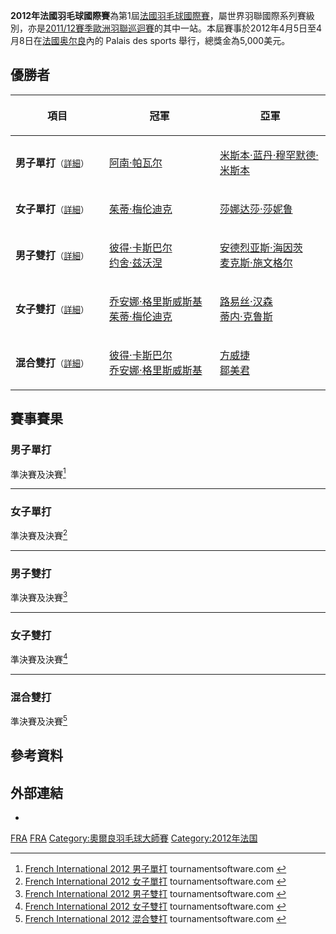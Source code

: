 {{noteTA|G1=Badminton}}
{{infobox badminton event
|name           = 2012年法國羽毛球國際賽
|image          = 
|size           = 
|caption        =
|dates          = 2012年4月5日－4月8日
|number_edition = 第1屆
|level          = 4B
|prize_money    = 5,000美元
|location       = {{FRA}}[[奥尔良|奥尔良]]
|venue          = Palais des sports
|previous       = 
|next           = 2013年法國羽毛球國際賽
}}
'''2012年法國羽毛球國際賽'''為第1屆[[法國羽毛球國際賽|法國羽毛球國際賽]]，屬世界羽聯國際系列賽級別，亦是[[2011/12賽季歐洲羽聯巡迴賽|2011/12賽季歐洲羽聯巡迴賽]]的其中一站。本屆賽事於2012年4月5日至4月8日在[[法國|法國]][[奥尔良|奥尔良]]內的 Palais des sports 舉行，總獎金為5,000美元。

== 優勝者 ==
{| class=wikitable style="font-size:small"
!width="200"|項目
!width="250"|冠軍
!width="250"|亞軍
|-
|'''男子單打'''<small>（[[#男子單打|詳細]]）</small>
|{{flagicon|IND}} [[阿南·帕瓦尔|阿南·帕瓦尔]]
|{{flagicon|MAS}} [[米斯本·蓝丹·穆罕默德·米斯本|米斯本·蓝丹·穆罕默德·米斯本]]
|-
|'''女子單打'''<small>（[[#女子單打|詳細]]）</small>
|{{flagicon|NED}} [[茱蒂·梅伦迪克|茱蒂·梅伦迪克]]
|{{flagicon|MAS}} [[莎娜达莎·莎妮鲁|莎娜达莎·莎妮鲁]]
|-
|'''男子雙打'''<small>（[[#男子雙打|詳細]]）</small>
|{{flagicon|GER}} [[彼得·卡斯巴尔|彼得·卡斯巴尔]]<br/>{{flagicon|GER}} [[约舍·兹沃涅|约舍·兹沃涅]]
|{{flagicon|GER}} [[安德烈亚斯·海因茨|安德烈亚斯·海因茨]]<br/>{{flagicon|GER}} [[麦克斯·施文格尔|麦克斯·施文格尔]]
|-
|'''女子雙打'''<small>（[[#女子雙打|詳細]]）</small>
|{{flagicon|GER}} [[乔安娜·格里斯威斯基|乔安娜·格里斯威斯基]]<br/>{{flagicon|NED}} [[茱蒂·梅伦迪克|茱蒂·梅伦迪克]]
|{{flagicon|DEN}} [[路易丝·汉森|路易丝·汉森]]<br/>{{flagicon|DEN}} [[蒂内·克鲁斯|蒂内·克鲁斯]]
|-
|'''混合雙打'''<small>（[[#混合雙打|詳細]]）</small>
|{{flagicon|GER}} [[彼得·卡斯巴尔|彼得·卡斯巴尔]]<br/>{{flagicon|GER}} [[乔安娜·格里斯威斯基|乔安娜·格里斯威斯基]]
|{{flagicon|MAS}} [[方威捷|方威捷]]<br/>{{flagicon|MAS}} [[鄒美君|鄒美君]]
|}

== 賽事賽果 ==
=== 男子單打 ===
;準決賽及決賽<ref name="MS">[http://tournamentsoftware.com/sport/draw.aspx?id=8A95ECDE-2B88-4BF3-83D6-BF3A860959EE&draw=2 French International 2012 男子單打] tournamentsoftware.com {{en}}</ref>
{{4TeamBracket-Tennis3-v2
| team-width=200
| RD1-seed1=5
| RD1-team1={{flagicon|GER}} [[卢卡斯·施密特|卢卡斯·施密特]]
| RD1-score1-1='''21
| RD1-score1-2=10
| RD1-score1-3=16
| RD1-seed2=3
| RD1-team2='''{{flagicon|IND}} [[阿南·帕瓦尔|阿南·帕瓦尔]]
| RD1-score2-1=9
| RD1-score2-2='''21
| RD1-score2-3='''21

| RD1-seed3=4
| RD1-team3='''{{flagicon|MAS}} [[米斯本·蓝丹·穆罕默德·米斯本|米斯本·蓝丹]]
| RD1-score3-1='''21
| RD1-score3-2='''21
| RD1-score3-3=
| RD1-seed4=6
| RD1-team4={{flagicon|GER}} [[马克尔·罗伊特|马克尔·罗伊特]]
| RD1-score4-1=19
| RD1-score4-2=11
| RD1-score4-3=

| RD2-seed1=3
| RD2-team1='''{{flagicon|IND}} [[阿南·帕瓦尔|阿南·帕瓦尔]]
| RD2-score1-1='''21
| RD2-score1-2='''21
| RD2-score1-3=
| RD2-seed2=4
| RD2-team2={{flagicon|MAS}} [[米斯本·蓝丹·穆罕默德·米斯本|米斯本·蓝丹]]
| RD2-score2-1=16
| RD2-score2-2=10
| RD2-score2-3=
}}
----

=== 女子單打 ===
;準決賽及決賽<ref name="WS">[http://tournamentsoftware.com/sport/draw.aspx?id=8A95ECDE-2B88-4BF3-83D6-BF3A860959EE&draw=4 French International 2012 女子單打] tournamentsoftware.com {{en}}</ref>
{{4TeamBracket-Tennis3-v2
| team-width=200
| RD1-seed1=1
| RD1-team1='''{{flagicon|NED}} [[茱蒂·梅伦迪克|茱蒂·梅伦迪克]]
| RD1-score1-1='''21
| RD1-score1-2='''21
| RD1-score1-3=
| RD1-seed2=
| RD1-team2={{flagicon|SUI}} [[尼克尔·沙勒|尼克尔·沙勒]]
| RD1-score2-1=18
| RD1-score2-2=9
| RD1-score2-3=

| RD1-seed3=7
| RD1-team3={{nowrap|{{flagicon|LTU}} [[厄维尔·斯塔普赛蒂特|厄维尔·斯塔普赛蒂特]] (中途退出)}}
| RD1-score3-1=16
| RD1-score3-2='''21
| RD1-score3-3=''4
| RD1-seed4=
| RD1-team4='''{{flagicon|MAS}} [[莎娜达莎·莎妮鲁|莎娜达莎·莎妮鲁]]
| RD1-score4-1='''21
| RD1-score4-2=19
| RD1-score4-3=''18

| RD2-seed1=1
| RD2-team1='''{{flagicon|NED}} [[茱蒂·梅伦迪克|茱蒂·梅伦迪克]]
| RD2-score1-1='''21
| RD2-score1-2='''21
| RD2-score1-3=
| RD2-seed2=
| RD2-team2={{flagicon|MAS}} [[莎娜达莎·莎妮鲁|莎娜达莎·莎妮鲁]]
| RD2-score2-1=12
| RD2-score2-2=15
| RD2-score2-3=
}}
----

=== 男子雙打 ===
;準決賽及決賽<ref name="MD">[http://tournamentsoftware.com/sport/draw.aspx?id=8A95ECDE-2B88-4BF3-83D6-BF3A860959EE&draw=6 French International 2012 男子雙打] tournamentsoftware.com {{en}}</ref>
{{4TeamBracket-Tennis3-v2
| team-width=200
| RD1-seed1=1
| RD1-team1='''{{flagicon|GER}} [[彼得·卡斯巴尔|彼得·卡斯巴尔]]<br/> {{flagicon|GER}} [[约舍·兹沃涅|约舍·兹沃涅]]
| RD1-score1-1='''21
| RD1-score1-2='''21
| RD1-score1-3=
| RD1-seed2=3
| RD1-team2={{flagicon|BEL}} [[马蒂耶斯·迪耶克斯|马蒂耶斯·迪耶克斯]]<br/> {{flagicon|BEL}} [[弗里克·戈林斯基|弗里克·戈林斯基]]
| RD1-score2-1=16
| RD1-score2-2=17
| RD1-score2-3=

| RD1-seed3=4
| RD1-team3='''{{flagicon|GER}} [[安德烈亚斯·海因茨|安德烈亚斯·海因茨]]<br/> {{flagicon|GER}} [[麦克斯·施文格尔|麦克斯·施文格尔]]
| RD1-score3-1=21
| RD1-score3-2='''21
| RD1-score3-3='''21
| RD1-seed4=
| RD1-team4={{flagicon|MAS}} [[方威捷|方威捷]]<br/> {{flagicon|MAS}} [[张御宇|张御宇]]
| RD1-score4-1='''23
| RD1-score4-2=15
| RD1-score4-3=19

| RD2-seed1=1
| RD2-team1='''{{flagicon|GER}} [[彼得·卡斯巴尔|彼得·卡斯巴尔]]<br/> {{flagicon|GER}} [[约舍·兹沃涅|约舍·兹沃涅]]
| RD2-score1-1='''26
| RD2-score1-2=16
| RD2-score1-3='''21
| RD2-seed2=4
| RD2-team2={{flagicon|GER}} [[安德烈亚斯·海因茨|安德烈亚斯·海因茨]]<br/> {{flagicon|GER}} [[麦克斯·施文格尔|麦克斯·施文格尔]]
| RD2-score2-1=24
| RD2-score2-2='''21
| RD2-score2-3=11
}}
----

=== 女子雙打 ===
;準決賽及決賽<ref name="WD">[http://tournamentsoftware.com/sport/draw.aspx?id=8A95ECDE-2B88-4BF3-83D6-BF3A860959EE&draw=7 French International 2012 女子雙打] tournamentsoftware.com {{en}}</ref>
{{4TeamBracket-Tennis3-v2
| team-width=200
| RD1-seed1=
| RD1-team1='''{{flagicon|DEN}} [[路易丝·汉森|路易丝·汉森]]<br/> {{flagicon|DEN}} [[蒂内·克鲁斯|蒂内·克鲁斯]]
| RD1-score1-1=17
| RD1-score1-2='''21
| RD1-score1-3='''21
| RD1-seed2=
| RD1-team2={{flagicon|GER}} [[伊莎贝尔·赫特里克|伊莎贝尔·赫特里克]]<br/> {{flagicon|GER}} [[因肯·威内费尔德|因肯·威内费尔德]]
| RD1-score2-1='''21
| RD1-score2-2=16
| RD1-score2-3=17

| RD1-seed3=
| RD1-team3='''{{flagicon|GER}} [[乔安娜·格里斯威斯基|乔安娜·格里斯威斯基]]<br/> {{flagicon|NED}} [[茱蒂·梅伦迪克|茱蒂·梅伦迪克]]
| RD1-score3-1='''21
| RD1-score3-2='''21
| RD1-score3-3=
| RD1-seed4=
| RD1-team4={{flagicon|FRA}} [[佩里妮·列布哈尼奇|佩里妮·列布哈尼奇]]<br/> {{flagicon|FRA}} [[Andréa_Vanderstukken|Andréa Vanderstukken]]
| RD1-score4-1=16
| RD1-score4-2=13
| RD1-score4-3=

| RD2-seed1=
| RD2-team1={{flagicon|DEN}} [[路易丝·汉森|路易丝·汉森]]<br/> {{flagicon|DEN}} [[蒂内·克鲁斯|蒂内·克鲁斯]]
| RD2-score1-1=13
| RD2-score1-2=12
| RD2-score1-3=
| RD2-seed2=
| RD2-team2='''{{flagicon|GER}} [[乔安娜·格里斯威斯基|乔安娜·格里斯威斯基]]<br/> {{flagicon|NED}} [[茱蒂·梅伦迪克|茱蒂·梅伦迪克]]
| RD2-score2-1='''21
| RD2-score2-2='''21
| RD2-score2-3=
}}
----

=== 混合雙打 ===
;準決賽及決賽<ref name="XD">[http://tournamentsoftware.com/sport/draw.aspx?id=8A95ECDE-2B88-4BF3-83D6-BF3A860959EE&draw=9 French International 2012 混合雙打] tournamentsoftware.com {{en}}</ref>
{{4TeamBracket-Tennis3-v2
| team-width=200
| RD1-seed1=1
| RD1-team1='''{{flagicon|GER}} [[彼得·卡斯巴尔|彼得·卡斯巴尔]]<br/> {{flagicon|GER}} [[乔安娜·格里斯威斯基|乔安娜·格里斯威斯基]]
| RD1-score1-1='''21
| RD1-score1-2='''21
| RD1-score1-3=
| RD1-seed2=3
| RD1-team2={{flagicon|BUL}} [[斯蒂利安·马卡尔斯基|斯蒂利安·马卡尔斯基]]<br/> {{flagicon|BUL}} [[黛安娜·迪莫娃|黛安娜·迪莫娃]]
| RD1-score2-1=16
| RD1-score2-2=15
| RD1-score2-3=

| RD1-seed3=4
| RD1-team3={{flagicon|GER}} [[麦克斯·施文格尔|麦克斯·施文格尔]]<br/> {{flagicon|GER}} [[伊莎贝尔·赫特里克|伊莎贝尔·赫特里克]]
| RD1-score3-1=20
| RD1-score3-2='''21
| RD1-score3-3=18
| RD1-seed4=
| RD1-team4='''{{flagicon|MAS}} [[方威捷|方威捷]]<br/> {{flagicon|MAS}} [[鄒美君|鄒美君]]
| RD1-score4-1='''22
| RD1-score4-2=8
| RD1-score4-3='''21

| RD2-seed1=1
| RD2-team1='''{{flagicon|GER}} [[彼得·卡斯巴尔|彼得·卡斯巴尔]]<br/> {{flagicon|GER}} [[乔安娜·格里斯威斯基|乔安娜·格里斯威斯基]]
| RD2-score1-1='''21
| RD2-score1-2='''21
| RD2-score1-3=
| RD2-seed2=
| RD2-team2={{flagicon|MAS}} [[方威捷|方威捷]]<br/> {{flagicon|MAS}} [[鄒美君|鄒美君]]
| RD2-score2-1=12
| RD2-score2-2=11
| RD2-score2-3=
}}

== 參考資料 ==
{{Reflist}}

==外部連結==
*{{official|http://www.bis.cltobadminton.fr}}{{fr}}

[[Category:2012年世界羽聯國際系列賽|FRA]]
[[Category:2011/12賽季歐洲羽聯巡迴賽|FRA]]
[[Category:奧爾良羽毛球大師賽|Category:奧爾良羽毛球大師賽]]
[[Category:2012年法国|Category:2012年法国]]